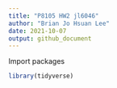```yaml
---
title: "P8105 HW2 jl6046"
author: "Brian Jo Hsuan Lee"
date: 2021-10-07
output: github_document
---
```


Import packages
```r
library(tidyverse)
```

